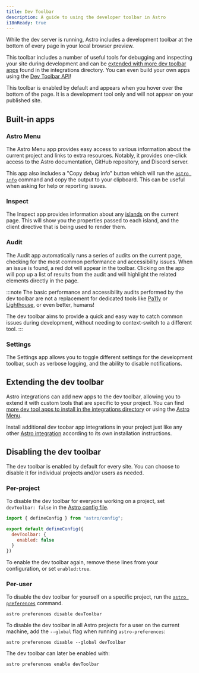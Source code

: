 ```yaml
---
title: Dev Toolbar
description: A guide to using the developer toolbar in Astro
i18nReady: true
---
```


While the dev server is running, Astro includes a development toolbar at the bottom of every page in your local browser preview.

This toolbar includes a number of useful tools for debugging and inspecting your site during development and can be [extended with more dev toolbar apps](#extending-the-dev-toolbar) found in the integrations directory. You can even build your own apps using the [Dev Toolbar API](/en/reference/dev-toolbar-app-reference/)!

This toolbar is enabled by default and appears when you hover over the bottom of the page. It is a development tool only and will not appear on your published site.

## Built-in apps

### Astro Menu

The Astro Menu app provides easy access to various information about the current project and links to extra resources. Notably, it provides one-click access to the Astro documentation, GitHub repository, and Discord server.

This app also includes a "Copy debug info" button which will run the [`astro info`](/en/reference/cli-reference/#astro-info) command and copy the output to your clipboard. This can be useful when asking for help or reporting issues.

### Inspect

The Inspect app provides information about any [islands](/en/concepts/islands/) on the current page. This will show you the properties passed to each island, and the client directive that is being used to render them.

### Audit

The Audit app automatically runs a series of audits on the current page, checking for the most common performance and accessibility issues. When an issue is found, a red dot will appear in the toolbar. Clicking on the app will pop up a list of results from the audit and will highlight the related elements directly in the page.

:::note
The basic performance and accessibility audits performed by the dev toolbar are not a replacement for dedicated tools like [Pa11y](https://pa11y.org/) or [Lighthouse](https://developers.google.com/web/tools/lighthouse), or even better, humans!

The dev toolbar aims to provide a quick and easy way to catch common issues during development, without needing to context-switch to a different tool.
:::

### Settings

The Settings app allows you to toggle different settings for the development toolbar, such as verbose logging, and the ability to disable notifications.

## Extending the dev toolbar

Astro integrations can add new apps to the dev toolbar, allowing you to extend it with custom tools that are specific to your project. You can find [more dev tool apps to install in the integrations directory](https://astro.build/integrations/?search=&categories%5B%5D=toolbar) or using the [Astro Menu](#astro-menu).

Install additional dev toobar app integrations in your project just like any other [Astro integration](/en/guides/integrations-guide/) according to its own installation instructions.

## Disabling the dev toolbar

The dev toolbar is enabled by default for every site. You can choose to disable it for individual projects and/or users as needed.

### Per-project

To disable the dev toolbar for everyone working on a project, set `devToolbar: false` in the [Astro config file](/en/reference/configuration-reference/).

```js title="astro.config.mjs" ins={4-6}
import { defineConfig } from "astro/config";

export default defineConfig({
  devToolbar: {
    enabled: false
  }
})
```

To enable the dev toolbar again, remove these lines from your configuration, or set `enabled:true`.

### Per-user

To disable the dev toolbar for yourself on a specific project, run the [`astro preferences`](/en/reference/cli-reference/#astro-preferences) command.

```shell
astro preferences disable devToolbar
```

To disable the dev toolbar in all Astro projects for a user on the current machine, add the `--global` flag when running `astro-preferences`:

```shell
astro preferences disable --global devToolbar
```

The dev toolbar can later be enabled with:

```shell
astro preferences enable devToolbar
```